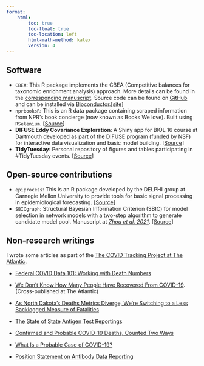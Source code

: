 ```yaml
---
format:
    html: 
        toc: true
        toc-float: true 
        toc-location: left
        html-math-method: katex
        version: 4
---
```


## Software

-   `CBEA`: This R package implements the CBEA (Competitive balances for taxonomic enrichment analysis) approach. More details can be found in the [corresponding manuscript](). Source code can be found on [GitHub]() and can be installed via [Bioconductor]().\[[site](https://qpmnguyen.github.io/CBEA/)\]\
-   `nprbooksR`: This is an R data package containing scraped information from NPR's book concierge (now known as Books We love). Built using `RSelenium`. \[[Source](https://github.com/qpmnguyen/nprbooksR)\]\
-   **DIFUSE Eddy Covariance Exploration**: A Shiny app for BIOL 16 course at Dartmouth developed as part of the DIFUSE program (funded by NSF) for interactive data visualization and basic model building. \[[Source](https://github.com/diffuse-dartmouth/20x_BIO16)\]  
-   **TidyTuesday**: Personal repository of figures and tables participating in \#TidyTuesday events. [[Source](https://github.com/qpmnguyen/qn_tidytuesday)]     

## Open-source contributions

-   `epiprocess`: This is an R package developed by the DELPHI group at Carnegie Mellon University to provide tools for basic signal processing in epidemiological forecasting. \[[Source](https://github.com/cmu-delphi/epiprocess)\]\
-   `SBICgraph`: Structural Bayesian Information Criterion (SBIC) for model selection in network models with a two-step algorithm to generate candidate model pool. Manuscript at [*Zhou et al. 2021*](https://academic.oup.com/biostatistics/advance-article-abstract/doi/10.1093/biostatistics/kxab006/6171092?redirectedFrom=fulltext). \[[Source](https://github.com/hoenlab/SBICgraph)\]

## Non-research writings

I wrote some articles as part of the [The COVID Tracking Project at The Atlantic](https://covidtracking.com/).

-   [Federal COVID Data 101: Working with Death Numbers](https://covidtracking.com/analysis-updates/federal-covid-data-101-working-with-death-numbers)

-   [We Don't Know How Many People Have Recovered From COVID-19](https://www.theatlantic.com/health/archive/2021/01/how-many-have-recovered-covid-19-we-dont-know/617679/). (Cross-published at The Atlantic)

-   [As North Dakota's Deaths Metrics Diverge, We're Switching to a Less Backlogged Measure of Fatalities](https://covidtracking.com/blog/north-dakota-deaths-backlog)

-   [The State of State Antigen Test Reportings](https://covidtracking.com/blog/antigen-testing-reporting)

-   [Confirmed and Probable COVID-19 Deaths, Counted Two Ways](https://covidtracking.com/blog/confirmed-and-probable-covid-19-deaths-counted-two-ways)

-   [What Is a Probable Case of COVID-19?](https://covidtracking.com/blog/what-is-a-probable-case-of-covid-19)

-   [Position Statement on Antibody Data Reporting](https://covidtracking.com/blog/antibody-data-reporting)  
